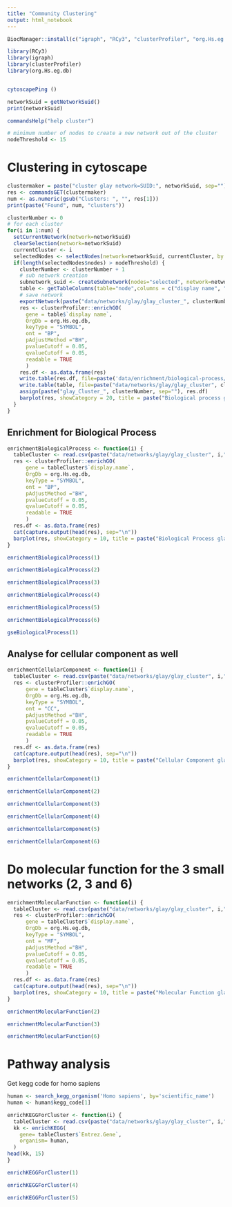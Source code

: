 ```yaml
---
title: "Community Clustering"
output: html_notebook
---
```


```r
BiocManager::install(c("igraph", "RCy3", "clusterProfiler", "org.Hs.eg.db"))
```


```r
library(RCy3)
library(igraph)
library(clusterProfiler)
library(org.Hs.eg.db)


cytoscapePing ()
```

```r
networkSuid = getNetworkSuid()
print(networkSuid)
```

```r
commandsHelp("help cluster")
```

```r
# minimum number of nodes to create a new network out of the cluster
nodeThreshold <- 15
```

# Clustering in cytoscape
```r
clustermaker = paste("cluster glay network=SUID:", networkSuid, sep="")
res <- commandsGET(clustermaker)
num <- as.numeric(gsub("Clusters: ", "", res[1]))
print(paste("Found", num, "clusters"))

clusterNumber <- 0
# for each cluster
for(i in 1:num) {
  setCurrentNetwork(network=networkSuid)
  clearSelection(network=networkSuid)
  currentCluster <- i
  selectedNodes <- selectNodes(network=networkSuid, currentCluster, by.col="__glayCluster") 
  if(length(selectedNodes$nodes) > nodeThreshold) {
    clusterNumber <- clusterNumber + 1
    # sub network creation
    subnetwork_suid <- createSubnetwork(nodes="selected", network=networkSuid)
    table <- getTableColumns(table="node",columns = c("display name", "Ensembl", "Entrez Gene"), network = as.numeric(subnetwork_suid))
    # save network
    exportNetwork(paste("data/networks/glay/glay_cluster_", clusterNumber, ".sif", sep=""), network=subnetwork_suid)
    res <- clusterProfiler::enrichGO(
      gene = table$`display name`,
      OrgDb = org.Hs.eg.db,
      keyType = "SYMBOL",
      ont = "BP",
      pAdjustMethod ="BH",
      pvalueCutoff = 0.05,
      qvalueCutoff = 0.05,
      readable = TRUE
      )
    res.df <- as.data.frame(res)
    write.table(res.df, file=paste('data/enrichment/biological-process/glay_cluster', clusterNumber, '_bp.txt', sep=""), row.names=F, sep=",")
    write.table(table, file=paste("data/networks/glay/glay_cluster", clusterNumber,"_nodes.txt", sep=""), row.names=F, sep=",")
    assign(paste("glay_Cluster_", clusterNumber, sep=""), res.df)
    barplot(res, showCategory = 20, title = paste("Biological process glay cluster", clusterNumber))
  }
}
```
## Enrichment for Biological Process
```r
enrichmentBiologicalProcess <- function(i) {
  tableCluster <- read.csv(paste("data/networks/glay/glay_cluster", i,"_nodes.txt", sep=""), header=TRUE)
  res <- clusterProfiler::enrichGO(
      gene = tableCluster$`display.name`,
      OrgDb = org.Hs.eg.db,
      keyType = "SYMBOL",
      ont = "BP",
      pAdjustMethod ="BH",
      pvalueCutoff = 0.05,
      qvalueCutoff = 0.05,
      readable = TRUE
      )
  res.df <- as.data.frame(res)
  cat(capture.output(head(res), sep="\n"))
  barplot(res, showCategory = 10, title = paste("Biological Process glay cluster", i), font.size = 11)
}
```

```r
enrichmentBiologicalProcess(1)
```
```r
enrichmentBiologicalProcess(2)
```

```r
enrichmentBiologicalProcess(3)
```

```r
enrichmentBiologicalProcess(4)
```

```r
enrichmentBiologicalProcess(5)
```

```r
enrichmentBiologicalProcess(6)
```



```r
gseBiologicalProcess(1)
```

## Analyse for cellular component as well
```r
enrichmentCellularComponent <- function(i) {
  tableCluster <- read.csv(paste("data/networks/glay/glay_cluster", i,"_nodes.txt", sep=""), header=TRUE)
  res <- clusterProfiler::enrichGO(
      gene = tableCluster$`display.name`,
      OrgDb = org.Hs.eg.db,
      keyType = "SYMBOL",
      ont = "CC",
      pAdjustMethod ="BH",
      pvalueCutoff = 0.05,
      qvalueCutoff = 0.05,
      readable = TRUE
      )
  res.df <- as.data.frame(res)
  cat(capture.output(head(res), sep="\n"))
  barplot(res, showCategory = 10, title = paste("Cellular Component glay cluster", i), font.size = 11)
}
```

```r
enrichmentCellularComponent(1)
```
```r
enrichmentCellularComponent(2)
```

```r
enrichmentCellularComponent(3)
```

```r
enrichmentCellularComponent(4)
```

```r
enrichmentCellularComponent(5)
```

```r
enrichmentCellularComponent(6)
```
# Do molecular function for the 3 small networks (2, 3 and 6)

```r
enrichmentMolecularFunction <- function(i) {
  tableCluster <- read.csv(paste("data/networks/glay/glay_cluster", i,"_nodes.txt", sep=""), header=TRUE)
  res <- clusterProfiler::enrichGO(
      gene = tableCluster$`display.name`,
      OrgDb = org.Hs.eg.db,
      keyType = "SYMBOL",
      ont = "MF",
      pAdjustMethod ="BH",
      pvalueCutoff = 0.05,
      qvalueCutoff = 0.05,
      readable = TRUE
      )
  res.df <- as.data.frame(res)
  cat(capture.output(head(res), sep="\n"))
  barplot(res, showCategory = 10, title = paste("Molecular Function glay cluster", i), font.size = 11)
}
```

```r
enrichmentMolecularFunction(2)
```

```r
enrichmentMolecularFunction(3)
```

```r
enrichmentMolecularFunction(6)
```
# Pathway analysis
Get kegg code for homo sapiens
```r
human <- search_kegg_organism('Homo sapiens', by='scientific_name')
human <- human$kegg_code[1]
```

```r
enrichKEGGForCluster <- function(i) {
  tableCluster <- read.csv(paste("data/networks/glay/glay_cluster", i,"_nodes.txt", sep=""), header=TRUE)
  kk <- enrichKEGG(
    gene= tableCluster$`Entrez.Gene`,
    organism= human,
  )
head(kk, 15)
}
```

```r
enrichKEGGForCluster(1)
```

```r
enrichKEGGForCluster(4)
```

```r
enrichKEGGForCluster(5)
```

